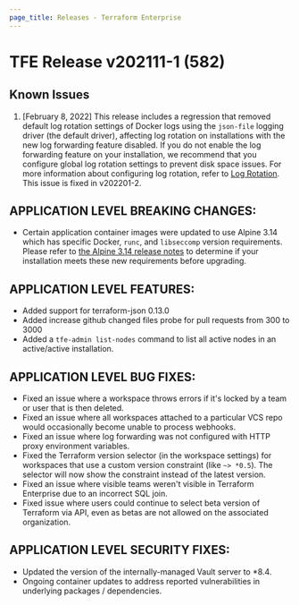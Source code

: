 ```yaml
---
page_title: Releases - Terraform Enterprise
---
```


# TFE Release v202111-1 (582)

## Known Issues

1. [February 8, 2022] This release includes a regression that removed default log rotation settings of Docker logs using the `json-file` logging driver (the default driver), affecting log rotation on installations with the new log forwarding feature disabled. If you do not enable the log forwarding feature on your installation, we recommend that you configure global log rotation settings to prevent disk space issues. For more information about configuring log rotation, refer to [Log Rotation](/enterprise/before-installing#log-rotation). This issue is fixed in v202201-2.

## APPLICATION LEVEL BREAKING CHANGES:

* Certain application container images were updated to use Alpine 3.14 which has specific Docker, `runc`, and `libseccomp` version requirements. Please refer to [the Alpine 3.14 release notes](https://wiki.alpinelinux.org/wiki/Release_Notes_for_Alpine_3.14.0#faccessat2) to determine if your installation meets these new requirements before upgrading.

## APPLICATION LEVEL FEATURES:

* Added support for terraform-json 0.13.0
* Added increase github changed files probe for pull requests from 300 to 3000
* Added a `tfe-admin list-nodes` command to list all active nodes in an active/active installation.

## APPLICATION LEVEL BUG FIXES:

* Fixed an issue where a workspace throws errors if it's locked by a team or user that is then deleted.
* Fixed an issue where all workspaces attached to a particular VCS repo would occasionally become unable to process webhooks.
* Fixed an issue where log forwarding was not configured with HTTP proxy environment variables.
* Fixed the Terraform version selector (in the workspace settings) for workspaces that use a custom version constraint (like `~> *0.5`). The selector will now show the constraint instead of the latest version.
* Fixed an issue where visible teams weren't visible in Terraform Enterprise due to an incorrect SQL join.
* Fixed issue where users could continue to select beta version of Terraform via API, even as betas are not allowed on the associated organization.

## APPLICATION LEVEL SECURITY FIXES:

* Updated the version of the internally-managed Vault server to \*8.4.
* Ongoing container updates to address reported vulnerabilities in underlying packages / dependencies.
